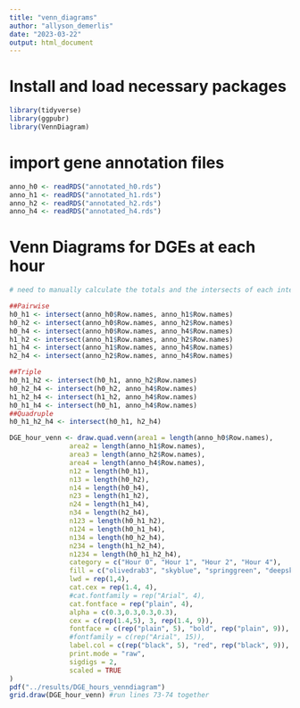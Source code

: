 ```yaml
---
title: "venn_diagrams"
author: "allyson_demerlis"
date: "2023-03-22"
output: html_document
---
```

# Install and load necessary packages
```r
library(tidyverse) 
library(ggpubr)
library(VennDiagram)
```

# import gene annotation files
```r
anno_h0 <- readRDS("annotated_h0.rds")
anno_h1 <- readRDS("annotated_h1.rds")
anno_h2 <- readRDS("annotated_h2.rds")
anno_h4 <- readRDS("annotated_h4.rds")
```


# Venn Diagrams for DGEs at each hour
```r
# need to manually calculate the totals and the intersects of each interaction (0-1, 0-2, 0-4, 1-2, 1-4, 2-4)

##Pairwise
h0_h1 <- intersect(anno_h0$Row.names, anno_h1$Row.names)
h0_h2 <- intersect(anno_h0$Row.names, anno_h2$Row.names)
h0_h4 <- intersect(anno_h0$Row.names, anno_h4$Row.names)
h1_h2 <- intersect(anno_h1$Row.names, anno_h2$Row.names)
h1_h4 <- intersect(anno_h1$Row.names, anno_h4$Row.names)
h2_h4 <- intersect(anno_h2$Row.names, anno_h4$Row.names)

##Triple
h0_h1_h2 <- intersect(h0_h1, anno_h2$Row.names)
h0_h2_h4 <- intersect(h0_h2, anno_h4$Row.names)
h1_h2_h4 <- intersect(h1_h2, anno_h4$Row.names)
h0_h1_h4 <- intersect(h0_h1, anno_h4$Row.names)
##Quadruple
h0_h1_h2_h4 <- intersect(h0_h1, h2_h4)

DGE_hour_venn <- draw.quad.venn(area1 = length(anno_h0$Row.names),
               area2 = length(anno_h1$Row.names),
               area3 = length(anno_h2$Row.names),
               area4 = length(anno_h4$Row.names),
               n12 = length(h0_h1),
               n13 = length(h0_h2),
               n14 = length(h0_h4),
               n23 = length(h1_h2),
               n24 = length(h1_h4),
               n34 = length(h2_h4),
               n123 = length(h0_h1_h2),
               n124 = length(h0_h1_h4),
               n134 = length(h0_h2_h4),
               n234 = length(h1_h2_h4),
               n1234 = length(h0_h1_h2_h4),
               category = c("Hour 0", "Hour 1", "Hour 2", "Hour 4"),
               fill = c("olivedrab3", "skyblue", "springgreen", "deepskyblue"),
               lwd = rep(1,4),
               cat.cex = rep(1.4, 4),
               #cat.fontfamily = rep("Arial", 4),
               cat.fontface = rep("plain", 4),
               alpha = c(0.3,0.3,0.3,0.3),
               cex = c(rep(1.4,5), 3, rep(1.4, 9)),
               fontface = c(rep("plain", 5), "bold", rep("plain", 9)),
               #fontfamily = c(rep("Arial", 15)),
               label.col = c(rep("black", 5), "red", rep("black", 9)),
               print.mode = "raw",
               sigdigs = 2,
               scaled = TRUE
) 
pdf("../results/DGE_hours_venndiagram")
grid.draw(DGE_hour_venn) #run lines 73-74 together

```






